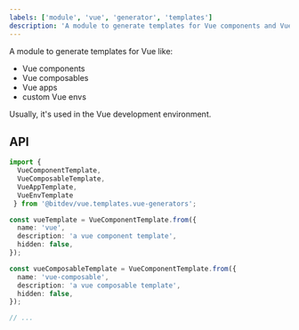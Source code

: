 ```yaml
---
labels: ['module', 'vue', 'generator', 'templates']
description: 'A module to generate templates for Vue components and Vue composables.'
---
```


A module to generate templates for Vue like:

- Vue components
- Vue composables
- Vue apps
- custom Vue envs

Usually, it's used in the Vue development environment.

## API

```ts
import {
  VueComponentTemplate,
  VueComposableTemplate,
  VueAppTemplate,
  VueEnvTemplate
 } from '@bitdev/vue.templates.vue-generators';

const vueTemplate = VueComponentTemplate.from({
  name: 'vue',
  description: 'a vue component template',
  hidden: false,
});

const vueComposableTemplate = VueComponentTemplate.from({
  name: 'vue-composable',
  description: 'a vue composable template',
  hidden: false,
});

// ...
```

